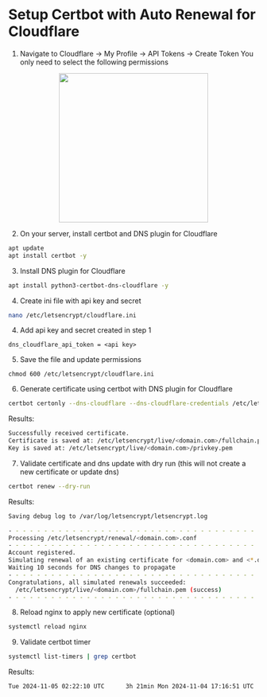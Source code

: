 
<HeroPattern />

# Setup Certbot with Auto Renewal for Cloudflare

1. Navigate to Cloudflare -> My Profile -> API Tokens -> Create Token
   You only need to select the following permissions

<p align="center">
  <img src="https://arweave.net/GMzqNXNCQMSLqyt7SV7FrGOgCuGBeaO5qjRWibFkVBE" width="300"></img>
</p>

2. On your server, install certbot and DNS plugin for Cloudflare

```bash
apt update
apt install certbot -y
```

3. Install DNS plugin for Cloudflare

```bash
apt install python3-certbot-dns-cloudflare -y
```

4. Create ini file with api key and secret

```bash
nano /etc/letsencrypt/cloudflare.ini
```

4. Add api key and secret created in step 1

```
dns_cloudflare_api_token = <api key>
```

5. Save the file and update permissions

```
chmod 600 /etc/letsencrypt/cloudflare.ini
```

6. Generate certificate using certbot with DNS plugin for Cloudflare

```bash
certbot certonly --dns-cloudflare --dns-cloudflare-credentials /etc/letsencrypt/cloudflare.ini -d <domain.com> -d <\*.domain.com>
```

Results:

```bash
Successfully received certificate.
Certificate is saved at: /etc/letsencrypt/live/<domain.com>/fullchain.pem
Key is saved at: /etc/letsencrypt/live/<domain.com>/privkey.pem
```

7. Validate certificate and dns update with dry run (this will not create a new certificate or update dns)

```bash
certbot renew --dry-run
```

Results:

```bash
Saving debug log to /var/log/letsencrypt/letsencrypt.log

- - - - - - - - - - - - - - - - - - - - - - - - - - - - - - - - - - - - - - - -
Processing /etc/letsencrypt/renewal/<domain.com>.conf
- - - - - - - - - - - - - - - - - - - - - - - - - - - - - - - - - - - - - - - -
Account registered.
Simulating renewal of an existing certificate for <domain.com> and <*.domain.com>
Waiting 10 seconds for DNS changes to propagate
- - - - - - - - - - - - - - - - - - - - - - - - - - - - - - - - - - - - - - - -
Congratulations, all simulated renewals succeeded:
  /etc/letsencrypt/live/<domain.com>/fullchain.pem (success)
- - - - - - - - - - - - - - - - - - - - - - - - - - - - - - - - - - - - - - - -
```

8. Reload nginx to apply new certificate (optional)

```bash
systemctl reload nginx
```

9. Validate certbot timer

```bash
systemctl list-timers | grep certbot
```

Results:

```bash
Tue 2024-11-05 02:22:10 UTC      3h 21min Mon 2024-11-04 17:16:51 UTC  5h 43min ago certbot.timer                  certbot.service
```

